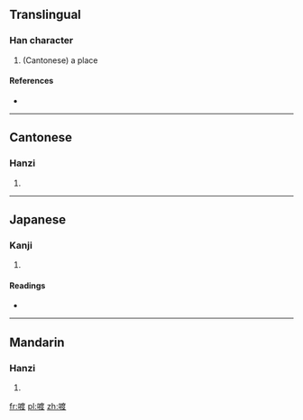 ==Translingual==

===Han character===
{{Han char|rn=30|rad=口|as=09|sn=12|four=6004<sub>7</sub>|canj=口戈廿水 (RITE)}}

# (Cantonese) a place

====References====
* {{Han ref|kx=0200.010|dkj=03974|dj=0421.160|hdz=10659.020|uh=55A5|ud=21925|bh=D868|bd=55400}}

----

==Cantonese==

===Hanzi===
{{yue-hanzi|jyut=|y=dou6}}

# {{defn|lang=yue|sort=口09}}

----

==Japanese==

===Kanji===
{{ja-kanji|grade=|rs=口09}}

# {{defn|lang=ja|sort=口09}}

====Readings====
* {{ja-readings|on=[[と]] (to), [[つ]] (tsu), [[たく]] (taku), [[だく]] (daku)|kun=[[しかる]] (shikaru)}}

----

==Mandarin==

===Hanzi===
{{cmn-hanzi|pin=[[dù]] ([[du4]])|wg=tu<sup>4</sup>}}

# {{defn|lang=cmn|sort=口09}}

[[fr:喥]]
[[pl:喥]]
[[zh:喥]]